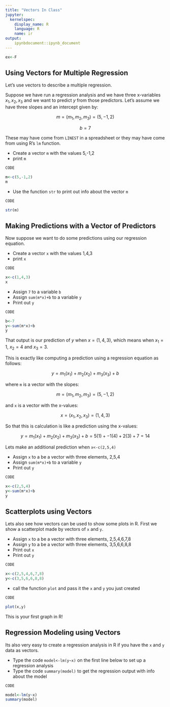 ```yaml
---
title: "Vectors In Class"
jupyter:
  kernelspec:
    display_name: R
    language: R
    name: ir
output:
    ipynbdocument::ipynb_document
---
```


```r
ex<-F
```

## Using Vectors for Multiple Regression

Let's use vectors to describe a multiple regression. 

Suppose we have run a regression analysis and we have three x-variables $x_1, x_2, x_3$ and we want to predict $y$ from those predictors. Let's assume we have three slopes and an intercept given by:

$$ 
m = (m_1, m_2, m_3) = (5,-1,2) 
$$

$$ 
b = 7
$$

These may have come from `LINEST` in a spreadsheet or they may have come from using R's `lm` function.

- Create a vector `m` with the values 5,-1,2
- print `m`

```r
CODE
```
```r
m<-c(5,-1,2)
m
```

- Use the function `str` to print out info about the vector `m` 

```r
CODE
```
```r
str(m)
```

## Making Predictions with a Vector of Predictors

Now suppose we want to do some predictions using our regression equation.

- Create a vector `x` with the values 1,4,3 
- print `x`

```r
CODE
```
```r
x<-c(1,4,3)
x
```

- Assign `7` to a variable `b` 
- Assign `sum(m*x)+b` to a variable `y` 
- Print out `y` 

```r
CODE
```
```r
b<-7
y<-sum(m*x)+b
y
```

That output is our prediction of $y$ when $x = (1,4,3)$, which means when $x_1=1$, $x_2=4$ and $x_3=3$. 

This is exactly like computing a prediction using a regression equation as follows:

$$ y = m_1(x_1) + m_2(x_2) + m_3(x_3) + b $$ 

where `m` is a vector with the slopes:

$$ m = (m_1, m_2, m_3) = (5,-1,2) $$

and `x` is a vector with the x-values: 

$$ x = (x_1, x_2, x_3) = (1,4,3) $$

So that this is calculation is like a prediction using the x-values:

$$ y = m_1(x_1) + m_2(x_2) + m_3(x_3) + b = 5(1) + -1(4) + 2(3) + 7 = 14 $$ 

Lets make an additional prediction when `x<-c(2,5,4)` 

- Assign `x` to a be a vector with three elements, 2,5,4  
- Assign `sum(m*x)+b` to a variable `y` 
- Print out `y` 

```r
CODE
```
```r
x<-c(2,5,4)
y<-sum(m*x)+b
y
```

## Scatterplots using Vectors 

Lets also see how vectors can be used to show some plots in R. First we show a scatterplot made by vectors of `x` and `y`. 

- Assign `x` to a be a vector with three elements, 2,5,4,6,7,8  
- Assign `y` to a be a vector with three elements, 3,5,6,6,8,8  
- Print out `x` 
- Print out `y` 

```r
CODE
```
```r
x<-c(2,5,4,6,7,8)
y<-c(3,5,6,6,8,8)
```

- call the function `plot` and pass it the `x` and `y` you just created 

```r
CODE
```
```r
plot(x,y)
```

This is your first graph in R! 

## Regression Modeling using Vectors 

Its also very easy to create a regression analysis in R if you have the `x` and `y` data as vectors. 

- Type the code `model<-lm(y~x)` on the first line below to set up a regression analysis
- Type the code `summary(model)` to get the regression output with info about the model  

```r
CODE
```
```r
model<-lm(y~x)
summary(model)
```
